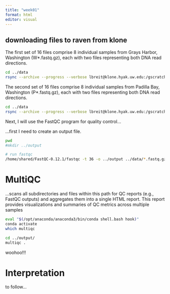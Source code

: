 ```yaml
---
title: "week01"
format: html
editor: visual
---
```


## downloading files to raven from klone

The first set of 16 files comprise 8 individual samples from Grays Harbor, Washington (W*.fastq.gz), each with two files representing both DNA read directions.

```bash
cd ../data
rsync --archive --progress --verbose lbreit@klone.hyak.uw.edu:/gscratch/scrubbed/lbreit/fish546/W*.fastq.gz .
```

The second set of 16 files comprise 8 individual samples from Padilla Bay, Washington (P*.fastq.gz), each with two files representing both DNA read directions.

```bash
cd ../data
rsync --archive --progress --verbose lbreit@klone.hyak.uw.edu:/gscratch/scrubbed/lbreit/fish546/P*.fastq.gz .
```

Next, I will use the FastQC program for quality control...

...first I need to create an output file.
```bash
pwd
#mkdir ../output
```
```bash
# run fastqc
/home/shared/FastQC-0.12.1/fastqc -t 36 -o ../output ../data/*.fastq.gz

```

# MultiQC

...scans all subdirectories and files within this path for QC reports (e.g., FastQC outputs) and aggregates them into a single HTML report. This report provides visualizations and summaries of QC metrics across multiple samples

```bash
eval "$(/opt/anaconda/anaconda3/bin/conda shell.bash hook)"
conda activate
which multiqc

cd ../output/
multiqc .
```
woohoo!!!

# Interpretation 

to follow...
